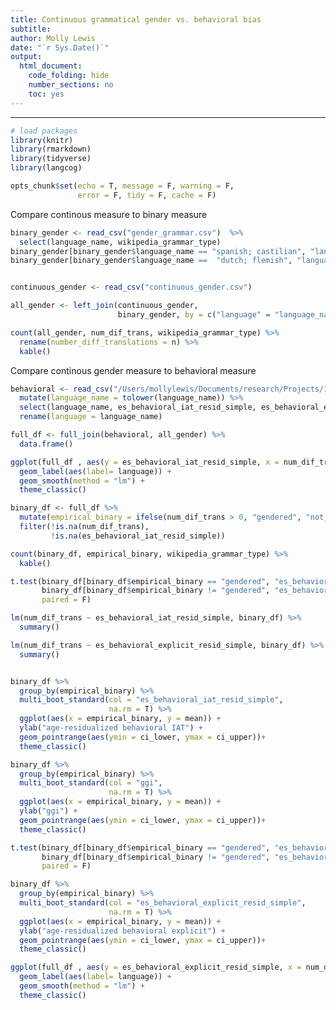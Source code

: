 ```yaml
---
title: Continuous grammatical gender vs. behavioral bias
subtitle: 
author: Molly Lewis 
date: "`r Sys.Date()`"
output: 
  html_document:
    code_folding: hide
    number_sections: no
    toc: yes
---
```

  
******

```r
# load packages
library(knitr)
library(rmarkdown)
library(tidyverse)
library(langcog)

opts_chunk$set(echo = T, message = F, warning = F, 
               error = F, tidy = F, cache = F)
```

Compare continous measure to binary measure
```r
binary_gender <- read_csv("gender_grammar.csv")  %>%
  select(language_name, wikipedia_grammar_type)
binary_gender[binary_gender$language_name == "spanish; castilian", "language_name"] <- "spanish"
binary_gender[binary_gender$language_name ==  "dutch; flemish", "language_name"] <- "dutch"


continuous_gender <- read_csv("continuous_gender.csv")  

all_gender <- left_join(continuous_gender, 
                        binary_gender, by = c("language" = "language_name")) 

```

```r
count(all_gender, num_dif_trans, wikipedia_grammar_type) %>%
  rename(number_diff_translations = n) %>%
  kable()
```


Compare continous gender measure to behavioral measure

```r
behavioral <- read_csv("/Users/mollylewis/Documents/research/Projects/1_in_progress/IATLANG/exploratory_analyses/7_age_controls/by_language_df.csv") %>%
  mutate(language_name = tolower(language_name)) %>%
  select(language_name, es_behavioral_iat_resid_simple, es_behavioral_explicit_resid_simple, ggi, wps) %>%
  rename(language = language_name)

full_df <- full_join(behavioral, all_gender) %>%
  data.frame()

ggplot(full_df , aes(y = es_behavioral_iat_resid_simple, x = num_dif_trans)) +
  geom_label(aes(label= language)) +
  geom_smooth(method = "lm") +
  theme_classic()
```

```r

binary_df <- full_df %>%
  mutate(empirical_binary = ifelse(num_dif_trans > 0, "gendered", "not_gendered")) %>%
  filter(!is.na(num_dif_trans),
         !is.na(es_behavioral_iat_resid_simple)) 

count(binary_df, empirical_binary, wikipedia_grammar_type) %>%
  kable()

t.test(binary_df[binary_df$empirical_binary == "gendered", "es_behavioral_iat_resid_simple"],
       binary_df[binary_df$empirical_binary != "gendered", "es_behavioral_iat_resid_simple"],
       paired = F)

lm(num_dif_trans ~ es_behavioral_iat_resid_simple, binary_df) %>%
  summary()

lm(num_dif_trans ~ es_behavioral_explicit_resid_simple, binary_df) %>%
  summary()


binary_df %>%
  group_by(empirical_binary) %>%
  multi_boot_standard(col = "es_behavioral_iat_resid_simple", 
                      na.rm = T) %>%
  ggplot(aes(x = empirical_binary, y = mean)) +
  ylab("age-residualized behavioral IAT") +
  geom_pointrange(aes(ymin = ci_lower, ymax = ci_upper))+
  theme_classic()
```

```r
binary_df %>%
  group_by(empirical_binary) %>%
  multi_boot_standard(col = "ggi", 
                      na.rm = T) %>%
  ggplot(aes(x = empirical_binary, y = mean)) +
  ylab("ggi") +
  geom_pointrange(aes(ymin = ci_lower, ymax = ci_upper))+
  theme_classic()
```

```r
t.test(binary_df[binary_df$empirical_binary == "gendered", "es_behavioral_explicit_resid_simple"],
       binary_df[binary_df$empirical_binary != "gendered", "es_behavioral_explicit_resid_simple"],
       paired = F)

binary_df %>%
  group_by(empirical_binary) %>%
  multi_boot_standard(col = "es_behavioral_explicit_resid_simple", 
                      na.rm = T) %>%
  ggplot(aes(x = empirical_binary, y = mean)) +
  ylab("age-residualized behavioral explicit") +
  geom_pointrange(aes(ymin = ci_lower, ymax = ci_upper))+
  theme_classic()

ggplot(full_df , aes(y = es_behavioral_explicit_resid_simple, x = num_dif_trans)) +
  geom_label(aes(label= language)) +
  geom_smooth(method = "lm") +
  theme_classic()
```

